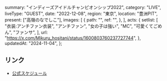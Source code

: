   summary: "インディーズアイドルチャンピオンシップ2022",
  category: "LIVE",
  liveType: "GUEST",
  date: "2022-12-08",
  region: "東京",
  location: "豊洲PIT",
  present: ["高嶺のなでしこ"],
  images: [
    {
      path: "",
      ref: "",
    },
  ],
  acts: {
    setlist: [
      "衣装:アンチファン衣装",
      "アンチファン",
      "女の子は強い",
      "MC",
      "可愛くてごめん",
      "ファンサ",
    ],
    url: "https://x.com/Mikuru_hositani/status/1600803760237727744",
  },
  updatedAt: "2024-11-04",
};

## リンク

- [公式スケジュール](https://takanenonadeshiko.jp/?p=566)
